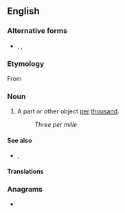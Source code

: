 {{also|permille}}
==English==
{{wikipedia}}

===Alternative forms===
* {{l|en|per mil}}, {{l|en|per mill}}, {{l|en|permille}}

===Etymology===
From {{etyl|la|en}} {{m|la|per}} {{m|la|mīlle||thousand}}

===Noun===
{{en-noun|per mille}}

# A part or other object [[per]] [[thousand]].
#: ''Three per mille''

====See also====
* {{l|en|per cent}}, {{l|en|percent}}

====Translations====
{{trans-see|permille}}

===Anagrams===
* {{anagrams|en|impeller}}